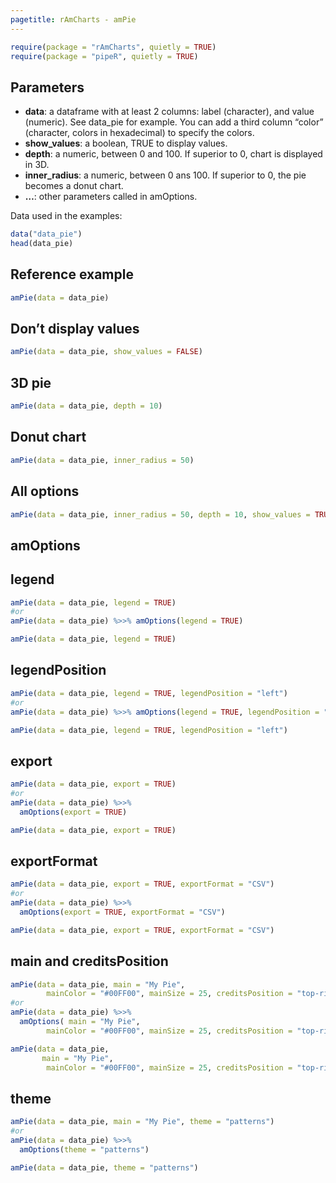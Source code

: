 ```yaml
---
pagetitle: rAmCharts - amPie
---
```


```r
require(package = "rAmCharts", quietly = TRUE)
require(package = "pipeR", quietly = TRUE)
```

## Parameters

* __data__: a dataframe with at least 2 columns: label (character), and value (numeric). See data_pie for example. You can add a third column "color" (character, colors in hexadecimal) to specify the colors.
* __show_values__: a boolean, TRUE to display values.
* __depth__: a numeric, between 0 and 100. If superior to 0, chart is displayed in 3D. 
* __inner_radius__: a numeric, between 0 ans 100. If superior to 0, the pie becomes a donut chart. 
* __...__: other parameters called in amOptions.

Data used in the examples:
```r
data("data_pie")
head(data_pie)
```

## Reference example

```r
amPie(data = data_pie)
```

<div class="row">
  <div class="col-xs-12 col-md-6"><h2 class="partdivtitle"> Don't display values </h2>
```r
amPie(data = data_pie, show_values = FALSE)
```
  </div>
  
  <div class="col-xs-12 col-md-6"><h2 class="partdivtitle"> 3D pie </h2>
```r
amPie(data = data_pie, depth = 10)
```
  </div>
</div>

<div class="row">
  <div class="col-xs-12 col-md-6"><h2 class="partdivtitle"> Donut chart </h2>
```r
amPie(data = data_pie, inner_radius = 50)
```
  </div>
  
  <div class="col-xs-12 col-md-6"><h2 class="partdivtitle"> All options </h2>
```r
amPie(data = data_pie, inner_radius = 50, depth = 10, show_values = TRUE)
```
  </div>
</div>

<h2 class="amOptions">amOptions</h2>

<div class="row">
  <div class="col-xs-12 col-md-6"><h2 class="partdivtitle">legend</h2>
```r
amPie(data = data_pie, legend = TRUE)
#or
amPie(data = data_pie) %>>% amOptions(legend = TRUE)
```
```r
amPie(data = data_pie, legend = TRUE)
```
  </div>
  <div class="col-xs-12 col-md-6"><h2 class="partdivtitle">legendPosition</h2>
```r
amPie(data = data_pie, legend = TRUE, legendPosition = "left")
#or
amPie(data = data_pie) %>>% amOptions(legend = TRUE, legendPosition = "left")
```
```r
amPie(data = data_pie, legend = TRUE, legendPosition = "left")
```
  </div>
</div>

<div class="row">
  <div class="col-xs-12 col-md-6"><h2 class="partdivtitle">export</h2>
```r
amPie(data = data_pie, export = TRUE)
#or
amPie(data = data_pie) %>>% 
  amOptions(export = TRUE)
```
```r
amPie(data = data_pie, export = TRUE)
```
  </div>
  <div class="col-xs-12 col-md-6"><h2 class="partdivtitle">exportFormat</h2>
```r
amPie(data = data_pie, export = TRUE, exportFormat = "CSV")
#or
amPie(data = data_pie) %>>% 
  amOptions(export = TRUE, exportFormat = "CSV")
```
```r
amPie(data = data_pie, export = TRUE, exportFormat = "CSV")
```
  </div>
</div>



<div class="row">
  <div class="col-xs-12 col-md-6"><h2 class="partdivtitle">main and creditsPosition</h2>
```r
amPie(data = data_pie, main = "My Pie",
        mainColor = "#00FF00", mainSize = 25, creditsPosition = "top-right")
#or
amPie(data = data_pie) %>>% 
  amOptions( main = "My Pie",
        mainColor = "#00FF00", mainSize = 25, creditsPosition = "top-right")
```
```r
amPie(data = data_pie, 
       main = "My Pie",
        mainColor = "#00FF00", mainSize = 25, creditsPosition = "top-right")
```
  </div>
  <div class="col-xs-12 col-md-6"><h2 class="partdivtitle">theme</h2>
```r
amPie(data = data_pie, main = "My Pie", theme = "patterns")
#or
amPie(data = data_pie) %>>% 
  amOptions(theme = "patterns")
```
```r
amPie(data = data_pie, theme = "patterns")
```
  </div>
</div>

